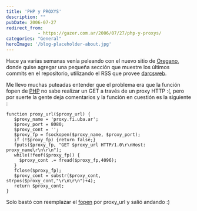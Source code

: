 ```yaml
---
title: 'PHP y PROXYS'
description: ""
pubDate: 2006-07-27
redirect_from: 
            - https://gazer.com.ar/2006/07/27/php-y-proxys/
categories: "General"
heroImage: '/blog-placeholder-about.jpg'
---
```

Hace ya varias semanas venía peleando con el nuevo sitio de [Oregano](http://oregano.gforge.lug.fi.uba.ar/), donde quise agregar una pequeña sección que muestre los últimos commits en el repositorio, utilizando el RSS que provee [darcsweb](http://auriga.wearlab.de/~alb/darcsweb/).

Me llevo muchas puteadas entender que el problema era que la función fopen de [PHP](http://www.php.net/) no sabe realizar un GET a través de un proxy HTTP :(, pero por suerte la gente deja comentarios y la función en cuestión es la siguiente :

```
function proxy_url($proxy_url) {
   $proxy_name = 'proxy.fi.uba.ar';
   $proxy_port = 8080;
   $proxy_cont = '';
   $proxy_fp = fsockopen($proxy_name, $proxy_port);
   if (!$proxy_fp) {return false;}
   fputs($proxy_fp, "GET $proxy_url HTTP/1.0\r\nHost: proxy_name\r\n\r\n");
   while(!feof($proxy_fp)) {
     $proxy_cont .= fread($proxy_fp,4096);
   }
   fclose($proxy_fp);
   $proxy_cont = substr($proxy_cont,  strpos($proxy_cont,"\r\n\r\n")+4);
   return $proxy_cont;
}
```

Solo bastó con reemplazar el [fopen](http://ar2.php.net/manual/en/function.fopen.php) por proxy_url y salió andando :)
